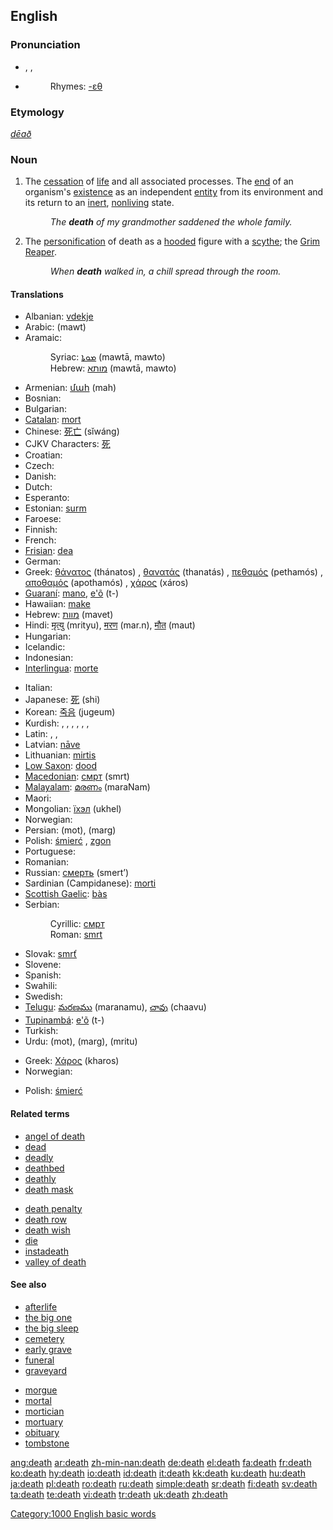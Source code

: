 {{wikipedia|Death (disambiguation)}}
==English==

{{rank|together|already|son|303|death|works|perhaps|state}}

===Pronunciation===
* {{AHD|dĕth}}, {{IPA|/dɛθ/}}, {{SAMPA|/dET/}}
* {{audio|en-us-death.ogg|Audio (US)}}
*:Rhymes: [[Rhymes:English:-ɛθ|-ɛθ]]

===Etymology===
{{OE.}} ''[[dēað]]''

===Noun===
{{wikipedia}}
{{en-noun}}

# The [[cessation]] of [[life]] and all associated processes.  The [[end]] of an organism's [[existence]] as an independent [[entity]] from its environment and its return to an [[inert]], [[nonliving]] state.
#: ''The '''death''' of my grandmother saddened the whole family.''
# The [[personification]] of death as a [[hooded]] figure with a [[scythe]]; the [[Grim Reaper]].
#: ''When '''death''' walked in, a chill spread through the room.''

====Translations====
{{trans-top|cessation of life}}
* Albanian: [[vdekje]] {{f}}
* Arabic: {{ARchar|[[موت]]}} (mawt) {{m}}
* Aramaic:
*: Syriac: [[ܡܘܬܐ]] (mawtā, mawto) {{m}}
*: Hebrew: [[מותא]] (mawtā, mawto) {{m}}
* Armenian: [[մահ]] (mah)
* Bosnian: {{t-|bs|smrt|f}}
* Bulgarian: {{t+|bg|смърт|f|tr=smǎrt|sc=Cyrl}}
* [[Catalan]]: [[mort]] {{f}}
* Chinese: [[死亡]] (sǐwáng)
* CJKV Characters: [[死]]
* Croatian: {{t+|hr|smrt|f}}
* Czech: {{t-|cs|smrt|f}}
* Danish: {{t-|da|død|c}}
* Dutch: {{t+|nl|dood|m}}
* Esperanto: {{t-|eo|morto|xs=Esperanto}}
* Estonian: [[surm]]
* Faroese: {{t-|fo|deyði|m|xs=Faroese}}
* Finnish: {{t+|fi|kuolema}}
* French: {{t+|fr|mort|f}}
* [[Frisian]]: [[dea]] {{m}}
* German: {{t+|de|Tod|m}}
* Greek: [[θάνατος]] (thánatos) {{m}}, [[θανατάς]] (thanatás) {{m}}, [[πεθαμός]] (pethamós) {{m}}, [[αποθαμός]] (apothamós) {{m}}, [[χάρος]] (xáros) {{m}}
* [[Guaraní]]: [[mano]], [[e'õ]] (t-)
* Hawaiian: [[make]]
* Hebrew: [[מוות]] (mavet) {{m}}
* Hindi: [[मृत्यु]] (mrityu), [[मरण]] (mar.n), [[मौत]] (maut) {{g|Hindi}}
* Hungarian: {{t+|hu|halál}}
* Icelandic: {{t+|is|dauði|m}}
* Indonesian: {{t-|id|mati|xs=Indonesian}}
* [[Interlingua]]: [[morte]]
{{trans-mid}}
* Italian: {{t+|it|morte|f}}
* Japanese: [[死]] (shi)
* Korean: [[죽음]] (jugeum)
* Kurdish: {{t+|ku|mirin|f}}, {{t+|ku|merg|f}}, {{t+|ku|wefat|f}}, {{t+|ku|mewt|f}}, {{t+|ku|emrê Xwedê|m}}, {{t+|ku|مه‌رگ|sc=KUchar}}, {{t-|ku|مردن|sc=KUchar}}
* Latin: {{t+|la|mors|f}}, {{t-|la|exitium|n}}, {{t-|la|quietus|m}}
* Latvian: [[nāve]] {{f}}
* Lithuanian: [[mirtis]] {{f}}
* [[Low Saxon]]: [[dood]] {{m}}
* [[Macedonian]]: [[смрт]] (smrt) {{f}}
* [[Malayalam]]: [[മരണം]] (maraNam)
* Maori: {{t-|mi|mate|xs=Maori}}
* Mongolian: [[їхэл]] (ukhel)
* Norwegian: {{t-|no|død|m}}
* Persian: {{FAchar|[[موت]]}} (mot), {{FAchar|[[مرگ]]}} (marg)
* Polish: [[śmierć]] {{f}}, [[zgon]] {{m}}
* Portuguese: {{t+|pt|morte|f}}
* Romanian: {{t+|ro|moarte|f}}
* Russian: [[смерть]] (smert’) {{f}}
* Sardinian (Campidanese): [[morti]] {{f}}
* [[Scottish Gaelic]]: [[bàs]] {{m}}
* Serbian:
*: Cyrillic: [[смрт#Serbian|смрт]] {{f}}
*: Roman: [[smrt#Serbian|smrt]] {{f}}
* Slovak: [[smrť]] {{f}}
* Slovene: {{t+|sl|smrt|f}}
* Spanish: {{t+|es|muerte|f}}
* Swahili: {{t-|sw|kifo|xs=Swahili}}
* Swedish: {{t+|sv|död|c}}
* [[Telugu]]: [[మరణము]] (maranamu), [[చావు]] (chaavu)
* [[Tupinambá]]: [[e'õ]] (t-)
* Turkish: {{t+|tr|ölüm}}
* Urdu: {{URchar|[[موت]]}} (mot), {{URchar|[[مرگ]]}} (marg), {{URchar|[[مرت]]}} (mritu)
{{trans-bottom}}

{{trans-top|personification of death}}
* Greek: [[Χάρος]] (kharos)
* Norwegian: {{t-|no|døden}}
{{trans-mid}}
* Polish: [[śmierć]] {{f}}
{{trans-bottom}}

====Related terms====
{{top2}}
*[[angel of death]]
*[[dead]]
*[[deadly]]
*[[deathbed]]
*[[deathly]]
*[[death mask]]
{{mid2}}
*[[death penalty]]
*[[death row]]
*[[death wish]]
*[[die]]
*[[instadeath]]
*[[valley of death]]
{{bottom2}}

====See also====
{{top2}}
*[[afterlife]]
*[[the big one]]
*[[the big sleep]]
*[[cemetery]]
*[[early grave]]
*[[funeral]]
*[[graveyard]]
{{mid2}}
*[[morgue]]
*[[mortal]]
*[[mortician]]
*[[mortuary]]
*[[obituary]]
*[[tombstone]]
{{bottom}}

[[Category:1000 English basic words]]
[[Category:Death| ]]

[[ang:death]]
[[ar:death]]
[[zh-min-nan:death]]
[[de:death]]
[[el:death]]
[[fa:death]]
[[fr:death]]
[[ko:death]]
[[hy:death]]
[[io:death]]
[[id:death]]
[[it:death]]
[[kk:death]]
[[ku:death]]
[[hu:death]]
[[ja:death]]
[[pl:death]]
[[ro:death]]
[[ru:death]]
[[simple:death]]
[[sr:death]]
[[fi:death]]
[[sv:death]]
[[ta:death]]
[[te:death]]
[[vi:death]]
[[tr:death]]
[[uk:death]]
[[zh:death]]